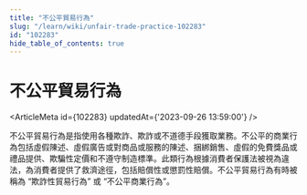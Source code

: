 ```yaml
---
title: "不公平貿易行為"
slug: "/learn/wiki/unfair-trade-practice-102283"
id: "102283"
hide_table_of_contents: true
---
```



# 不公平貿易行為

<ArticleMeta id={102283} updatedAt={'2023-09-26 13:59:00'} />
<div className='border-solid border-b border-t-0 my-4 border-[var(--ifm-color-gray-300)]' />

不公平貿易行為是指使用各種欺詐、欺詐或不道德手段獲取業務。不公平的商業行為包括虛假陳述、虛假廣告或對商品或服務的陳述、捆綁銷售、虛假的免費獎品或禮品提供、欺騙性定價和不遵守制造標準。此類行為根據消費者保護法被視為違法，為消費者提供了救濟途徑，包括賠償性或懲罰性賠償。不公平貿易行為有時被稱為 “欺詐性貿易行為” 或 “不公平商業行為”。
